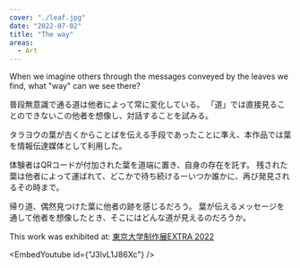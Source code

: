 ```yaml
---
cover: "./leaf.jpg"
date: "2022-07-02"
title: "The way"
areas:
  - Art
---
```



When we imagine others through the messages conveyed by the leaves we find, what "way" can we see there?



普段無意識で通る道は他者によって常に変化している。
「道」では直接見ることのできないこの他者を想像し、対話することを試みる。

タラヨウの葉が古くからことばを伝える手段であったことに準え、本作品では葉を情報伝達媒体として利用した。

体験者はQRコードが付加された葉を道端に置き、自身の存在を託す。
残された葉は他者によって運ばれて、どこかで待ち続けるーいつか誰かに、再び発見されるその時まで。

帰り道、偶然見つけた葉に他者の跡を感じるだろう。
葉が伝えるメッセージを通して他者を想像したとき、そこにはどんな道が見えるのだろうか。


This work was exhibited at: [東京大学制作展EXTRA 2022](https://iiiexhibition.com/log/iiiEx2022)

<EmbedYoutube id={"J3lvL1J86Xc"} />